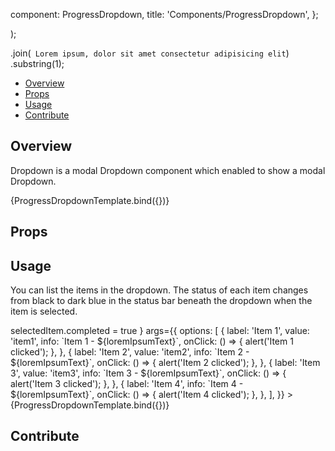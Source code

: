
  component: ProgressDropdown,
  title: 'Components/ProgressDropdown',
};

<Meta title="Components/ProgressDropdown" component={ProgressDropdown} />

  <div className="flex h-60 mb-2.5 max-w-xs">
    <ProgressDropdown {...args} />
  </div>
);

  .join(` Lorem ipsum, dolor sit amet consectetur adipisicing elit`)
  .substring(1);


<Heading title="ProgressDropdown" componentRelativePath="ProgressDropdown/ProgressDropdown.tsx" />

- [Overview](#overview)
- [Props](#props)
- [Usage](#usage)
- [Contribute](#contribute)

## Overview

Dropdown is a modal Dropdown component which enabled to show a modal Dropdown.

<Canvas>
  <Story name="ProgressDropdownOverview" args={{
    options: [],
    children: '[empty dropdown]'
  }}>
    {ProgressDropdownTemplate.bind({})}
  </Story>
</Canvas>

## Props

<ArgsTable of={ProgressDropdown} />

## Usage

You can list the items in the dropdown. The status of each item changes from
black to dark blue in the status bar beneath the dropdown when the item is selected.

<Canvas>
  <Story
    name="ProgressDropdownList"
    onChange={ selectedItem => selectedItem.completed = true }
    args={{
      options: [
        {
          label: 'Item 1',
          value: 'item1',
          info: `Item 1 - ${loremIpsumText}`,
          onClick: () => {
            alert('Item 1 clicked');
          },
        },
        {
          label: 'Item 2',
          value: 'item2',
          info: `Item 2 - ${loremIpsumText}`,
          onClick: () => {
            alert('Item 2 clicked');
          },
        },
        {
          label: 'Item 3',
          value: 'item3',
          info: `Item 3 - ${loremIpsumText}`,
          onClick: () => {
            alert('Item 3 clicked');
          },
        },
        {
          label: 'Item 4',
          info: `Item 4 - ${loremIpsumText}`,
          onClick: () => {
            alert('Item 4 clicked');
          },
        },
      ],
    }}
  >
    {ProgressDropdownTemplate.bind({})}
  </Story>
</Canvas>

## Contribute

<Footer componentRelativePath="ProgressDropdown/__stories__/progressDropdown.stories.mdx" />
